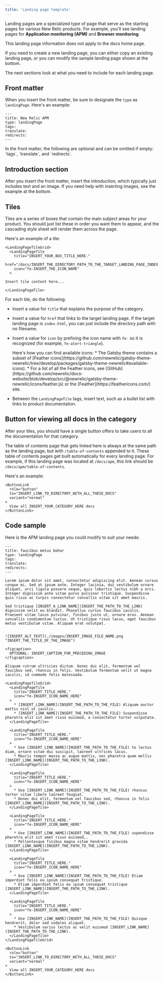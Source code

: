 ```yaml
---
title: 'Landing page template'
---
```


Landing pages are a specialized type of page that serve as the starting pages for various New Relic products. For example, you'll see landing pages for **Application monitoring (APM)** and **Browser monitoring**. 

<Callout variant="tip">
  This landing page information does not apply to the docs home page.
</Callout>


If you need to create a new landing page, you can either copy an existing landing page, or you can modify the sample landing page shown at the bottom. 

The next sections look at what you need to include for each landing page.

## Front matter

When you insert the front matter, be sure to designate the `type` as `landingPage`. Here's an example:

```
---
title: New Relic APM
type: landingPage
tags:
translate:
redirects:
---
```

<Callout variant="tip">
 In the front matter, the following are optional and can be omitted if empty: `tags`, `translate`, and `redirects`. 
</Callout>

## Introduction section

After you insert the front matter, insert the introduction, which typically just includes text and an image. If you need help with inserting images, see the example at the bottom.

## Tiles

Tiles are a series of boxes that contain the main subject areas for your product. You should just list these in order you want them to appear, and the cascading style sheet will render them across the page.

Here's an example of a tile: 

```
<LandingPageTileGrid>
  <LandingPageTile
    title="INSERT_YOUR_BOX_TITLE_HERE."
    href="/docs/INSERT_THE_DIRECTORY_PATH_TO_THE_TARGET_LANDING_PAGE_INDEX.HTML"
    icon="fe-INSERT_THE_ICON_NAME"
  >

Insert tile content here...

</LandingPageTile>
```
For each tile, do the following:

* Insert a value for `title` that explains the purpose of the category.
* Insert a value for `href` that links to the target landing page. If the target landing page is `index.html`, you can just include the directory path with no filename.
* Insert a value for `icon` by prefixing the icon name with `fe-` so it is recognized (for example, `fe-alert-triangle`).

  <Callout variant="tip">
  Here's how you can find available icons:
  * The Gatsby theme contains a subset of [Feather icons](https://github.com/newrelic/gatsby-theme-newrelic/tree/develop/packages/gatsby-theme-newrelic#available-icons).
  * For a list of all the Feather icons, see [GitHub](https://github.com/newrelic/docs-website/blob/develop/src/@newrelic/gatsby-theme-newrelic/icons/feather.js) or the [Feather](https://feathericons.com/) site.
  </Callout>

* Between the `LandingPageTile` tags, insert text, such as a bullet list with links to product documentation.

## Button for viewing all docs in the category

After your tiles, you should have a single button offers to take users to all the documentation for that category. 

The table of contents page that gets linked here is always at the same path as the landing page, but with `/table-of-contents` appended to it. These table of contents pages get built automatically for every landing page. For example, if this landing page was located at `/docs/apm`, this link should be `/docs/apm/table-of-contents`.

Here's an example:

```
<ButtonLink
  role="button"
  to="INSERT_LINK_TO_DIRECTORY_WITH_ALL_THESE_DOCS"
  variant="normal"
>
  View all INSERT_YOUR_CATEGORY_HERE docs
</ButtonLink>
```

## Code sample

Here is the APM landing page you could modify to suit your needs:

```
---
title: faucibus metus bohar
type: landingPage
tags:
translate:
redirects:
---

Lorem ipsum dolor sit amet, consectetur adipiscing elit. Aenean cursus congue mi. Sed at ipsum ante. Integer lacinia, dui vestibulum ornare aliquet, orci ligula posuere neque, quis lobortis lectus nibh a orci. Integer dignissim ante vitae purus pulvinar tristique. Suspendisse quis risus ac turpis consectetur convallis vitae sit amet mauris.

Sed tristique [INSERT_A_LINK_NAME](INSERT_THE_PATH_TO_THE_LINK) dignissim velit eu blandit. Phasellus cursus faucibus iaculis. Praesent vitae lacus pulvinar, finibus justo ut, ornare eros. Aenean convallis condimentum luctus. Ut tristique risus lacus, eget faucibus metus vestibulum vitae. Aliquam erat volutpat.


![INSERT_ALT_TEXT](./images/INSERT_IMAGE_FILE_NAME.png "INSERT_THE_TITLE_OF_THE_IMAGE")

<figcaption>
  OPTIONAL: INSERT_CAPTION_FOR_PRECEDING_IMAGE
</figcaption>

Aliquam rutrum ultricies dictum. Donec dui elit, fermentum vel faucibus sed, rhoncus in felis. Vestibulum fermentum velit ut magna iaculis, id commodo felis malesuada.

<LandingPageTileGrid>
  <LandingPageTile
    title="INSERT_TITLE_HERE."
    icon="fe-INSERT_ICON_NAME_HERE"
  >
    * [INSERT_LINK_NAME](INSERT_THE_PATH_TO_THE_FILE) Aliquam auctor mattis nisl ut iaculis.
    * [INSERT_LINK_NAME](INSERT_THE_PATH_TO_THE_FILE) Suspendisse pharetra elit sit amet risus euismod, a consectetur tortor vulputate. 
  </LandingPageTile>

  <LandingPageTile
    title="INSERT_TITLE_HERE."
    icon="fe-INSERT_ICON_NAME_HERE"
  >
    * Use [INSERT_LINK_NAME](INSERT_THE_PATH_TO_THE_FILE) to lectus diam, ornare vitae dui suscipit, laoreet ultrices lacus.
    * Mauris tempor massa ac augue mattis, nec pharetra quam mollis [INSERT_LINK_NAME](INSERT_THE_PATH_TO_THE_LINK).
  </LandingPageTile>

  <LandingPageTile
    title="INSERT_TITLE_HERE."
    icon="fe-INSERT_ICON_NAME_HERE"
  >
    * Use [INSERT_LINK_NAME](INSERT_THE_PATH_TO_THE_FILE) rhoncus tortor vitae libero laoreet feugiat.
    * Donec dui elit, fermentum vel faucibus sed, rhoncus in felis [INSERT_LINK_NAME](INSERT_THE_PATH_TO_THE_LINK).
  </LandingPageTile>

  <LandingPageTile
    title="INSERT_TITLE_HERE."
    icon="fe-INSERT_ICON_NAME_HERE"
  >
    * Use [INSERT_LINK_NAME](INSERT_THE_PATH_TO_THE_FILE) uspendisse pharetra elit sit amet risus euismod,.
    * Pellentesque finibus magna vitae hendrerit gravida [INSERT_LINK_NAME](INSERT_THE_PATH_TO_THE_LINK).
  </LandingPageTile>

  <LandingPageTile
    title="INSERT_TITLE_HERE."
    icon="fe-INSERT_ICON_NAME_HERE"
  >
    * Use [INSERT_LINK_NAME](INSERT_THE_PATH_TO_THE_FILE) Etiam imperdiet felis eu ipsum consequat tristique.
    * Etiam imperdiet felis eu ipsum consequat tristique [INSERT_LINK_NAME](INSERT_THE_PATH_TO_THE_LINK).
  </LandingPageTile>

  <LandingPageTile
    title="INSERT_TITLE_HERE."
    icon="fe-INSERT_ICON_NAME_HERE"
  >
    * Use [INSERT_LINK_NAME](INSERT_THE_PATH_TO_THE_FILE) Quisque hendrerit, dolor sed sodales aliquet.
    * Vestibulum varius lectus ac velit euismod [INSERT_LINK_NAME](INSERT_THE_PATH_TO_THE_LINK).
  </LandingPageTile>
</LandingPageTileGrid>

<ButtonLink
  role="button"
  to="INSERT_LINK_TO_DIRECTORY_WITH_ALL_THESE_DOCS"
  variant="normal"
>
  View all INSERT_YOUR_CATEGORY_HERE docs
</ButtonLink>
```
